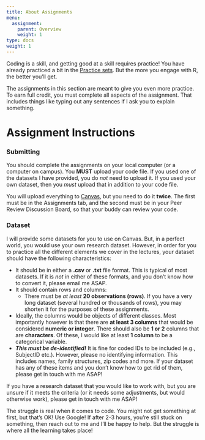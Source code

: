 ```yaml
---
title: About Assignments
menu:
  assignment:
    parent: Overview
    weight: 1
type: docs
weight: 1
---
```


Coding is a skill, and getting good at a skill requires practice! You have already practiced a bit in the [Practice sets](/practice). But the more you engage with R, the better you'll get.

The assignments in this section are meant to give you even more practice. To earn full credit, you must complete all aspects of the assignment. That includes things like typing out any sentences if I ask you to explain something. 

# Assignment Instructions

### Submitting 

You should complete the assignments on your local computer (or a computer on campus). You **MUST** upload your code file. If you used one of the datasets I have provided, you do *not* need to upload it. If you used your own dataset, then you *must* upload that in addition to your code file.

You will upload everything to [Canvas](https://wustl.instructure.com/courses/75386), but you need to do it **twice**. The first must be in the Assignments tab, and the second must be in your Peer Review Discussion Board, so that your buddy can review your code.

### Dataset

I will provide some datasets for you to use on Canvas. But, in a perfect world, you would use your own research dataset. However, in order for you to practice all the different elements we cover in the lectures, your dataset should have the following characteristics: 

  - It should be in either a **.csv** or **.txt** file format. This is typical of most datasets. If it is *not* in either of these formats, and you don't know how to convert it, please email me ASAP. 
  - It should contain rows and columns:
    - There must be *at least* **20 observations (rows)**. If you have a very long dataset (several hundred or thousands of rows), you may shorten it for the purposes of these assignments.
  - Ideally, the columns would be objects of different classes. Most importantly however is that there are **at least 3 columns** that would be considered **numeric or integer**. There should also be **1 or 2** columns that are **characters**. Of these, I would like at least **1 column** to be a categorical variable. 
  - _**This must be de-identified!**_ It is fine for coded IDs to be included (e.g., SubjectID etc.). However, please no identifying information. This includes names, family structures, zip codes and more. If your dataset has any of these items and you don't know how to get rid of them, please get in touch with me ASAP!

If you have a research dataset that you would like to work with, but you are unsure if it meets the criteria (or it needs some adjustments, but would otherwise work), please get in touch with me ASAP!

:::warning
The struggle is real when it comes to code. You might not get something at first, but that's OK! Use Google! If after 2-3 hours, you're still stuck on something, then reach out to me and I'll be happy to help. But the struggle is where all the learning takes place!
:::
